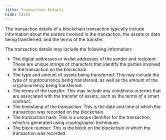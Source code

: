 ```yaml
---
title: Transaction Details
hide: false
---
```



The transaction details of a blockchain transaction typically include information about the parties involved in the transaction, the assets or data being transferred, and the terms of the transfer.

The transaction details may include the following information:

* The digital addresses or wallet addresses of the sender and recipient: These are unique strings of characters that identify the parties involved in the transaction on the blockchain.
* The type and amount of assets being transferred: This may include the type of cryptocurrency being transferred, as well as the amount of the cryptocurrency being transferred.
* The terms of the transfer: This may include any conditions or terms that are associated with the transfer of assets, such as the terms of a smart contract.
* The timestamp of the transaction: This is the date and time at which the transaction was recorded on the blockchain.
* The transaction hash: This is a unique identifier for the transaction, which is generated using cryptographic techniques.
* The block number: This is the block on the blockchain in which the transaction was recorded.
